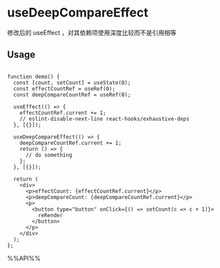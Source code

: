 # useDeepCompareEffect

修改后的 useEffect ，对其依赖项使用深度比较而不是引用相等

## Usage

```tsx live

function demo() {
  const [count, setCount] = useState(0);
  const effectCountRef = useRef(0);
  const deepCompareCountRef = useRef(0);

  useEffect(() => {
    effectCountRef.current += 1;
    // eslint-disable-next-line react-hooks/exhaustive-deps
  }, [{}]);

  useDeepCompareEffect(() => {
    deepCompareCountRef.current += 1;
    return () => {
      // do something
    };
  }, [{}]);

  return (
    <div>
      <p>effectCount: {effectCountRef.current}</p>
      <p>deepCompareCount: {deepCompareCountRef.current}</p>
      <p>
        <button type="button" onClick={() => setCount(c => c + 1)}>
          reRender
        </button>
      </p>
    </div>
  );
};

```

%%API%%